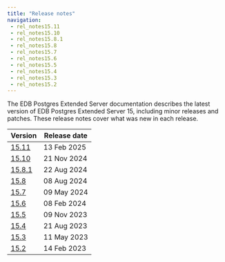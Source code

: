 ```yaml
---
title: "Release notes"
navigation:
 - rel_notes15.11
 - rel_notes15.10
 - rel_notes15.8.1
 - rel_notes15.8
 - rel_notes15.7
 - rel_notes15.6
 - rel_notes15.5
 - rel_notes15.4
 - rel_notes15.3
 - rel_notes15.2
---
```

The EDB Postgres Extended Server documentation describes the latest version of
EDB Postgres Extended Server 15, including minor releases and patches. These
release notes cover what was new in each release. 

| Version                   | Release date |
|---------------------------|--------------|
| [15.11](rel_notes15.11)   | 13 Feb 2025  |
| [15.10](rel_notes15.10)   | 21 Nov 2024  |
| [15.8.1](rel_notes15.8.1) | 22 Aug 2024  |
| [15.8](rel_notes15.8)     | 08 Aug 2024  |
| [15.7](rel_notes15.7)     | 09 May 2024  |
| [15.6](rel_notes15.6)     | 08 Feb 2024  |
| [15.5](rel_notes15.5)     | 09 Nov 2023  |
| [15.4](rel_notes15.4)     | 21 Aug 2023  |
| [15.3](rel_notes15.3)     | 11 May 2023  |
| [15.2](rel_notes15.2)     | 14 Feb 2023  |





